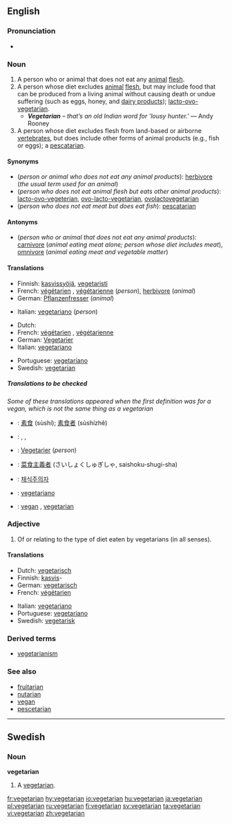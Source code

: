 {{wikipedia|vegetarianism}}
==English==

===Pronunciation===
* {{rhymes|ɛəriən}}

===Noun===
{{en-noun}}

# A person who or animal that does not eat any [[animal]] [[flesh]].<!--Incorrect: the following defines a vegan, which is not the same thing: "one who consumes only [[vegetable]] and [[inorganic]] matter (e.g., water); [[vegan]]; [[herbivore]]."-->
# A person whose diet excludes [[animal]] [[flesh]], but may include food that can be produced from a living animal without causing death or undue suffering (such as eggs, honey, and [[dairy product]]s); [[lacto-ovo-vegetarian]].
#* '''''Vegetarian''' – that’s an old Indian word for 'lousy hunter.' '' &mdash; Andy Rooney
# A person whose diet excludes flesh from land-based or airborne [[vertebrate]]s, but does include other forms of animal products (e.g., fish or eggs); a [[pescatarian]].

====Synonyms====
*(''person or animal who does not eat any animal products''): [[herbivore]] (''the usual term used for an animal'')
*(''person who does not eat animal flesh but eats other animal products''): [[lacto-ovo-vegeterian]], [[ovo-lacto-vegetarian]], [[ovolactovegetarian]]
*(''person who does not eat meat but does eat fish''): [[pescatarian]]

====Antonyms====
*(''person who or animal that does not eat any animal products''): [[carnivore]] (''animal eating meat alone; person whose diet includes meat''), [[omnivore]] (''animal eating meat and vegetable matter'')

====Translations====
{{trans-top|person who or animal that does not eat any animal flesh}}
*Finnish: [[kasvissyöjä]], [[vegetaristi]]
*French: [[végétarien]] {{m}}, [[végétarienne]] {{f}} (''person''), [[herbivore#French|herbivore]] {{mf}} (''animal'')
*German: [[Pflanzenfresser]] {{m}} (''animal'')
{{trans-mid}}
*Italian: [[vegetariano#Italian|vegetariano]] {{m}} (''person'')
{{trans-bottom}}

{{trans-top|person whose diet excludes animal flesh but does include other animal products}}
{{trans-mid}}
{{trans-bottom}}

{{trans-top|person whose diet excludes flesh from land-based or airborne vertebrates}}
*Dutch: {{t|nl|vegetariër}} {{m}}
*French: [[végétarien]] {{m}}, [[végétarienne]] {{f}}
*German: [[Vegetarier]] {{m}}
*Italian: [[vegetariano#Italian|vegetariano]] {{m}}
{{trans-mid}}
*Portuguese: [[vegetariano#Portuguese|vegetariano]]
*Swedish: [[#Swedish|vegetarian]] {{c}}
{{trans-bottom}}

=====Translations to be checked=====
''Some of these translations appeared when the first definition was for a vegan, which is not the same thing as a vegetarian''
*{{ttbc|Chinese}}: [[素食]] (sùshí); [[素食者]] (sùshízhě)
*{{ttbc|Dutch}}: {{t|nl|vegetariër}} {{m}}, {{t|nl|veganist}} {{m}}, {{t|nl|herbivoor}} {{m}}
*{{ttbc|German}}: [[Vegetarier]] {{m}} (''person'')
*{{ttbc|Japanese}}: [[菜食主義者]] (さいしょくしゅぎしゃ, saishoku-shugi-sha)
*{{ttbc|Korean}}: [[채식주의자]]
*{{ttbc|Portuguese}}: [[vegetariano#Portuguese|vegetariano]]
*{{ttbc|Swedish}}: [[vegan#Swedish|vegan]] {{c}}, [[#Swedish|vegetarian]] {{c}}

===Adjective===
{{en-adj|-}}

# Of or relating to the type of diet eaten by vegetarians (in all senses).

====Translations====
{{trans-top|relating to the type of diet eaten by vegetarians}}
*Dutch: [[vegetarisch#Dutch|vegetarisch]]
*Finnish: [[kasvis]]-
*German: [[vegetarisch#German|vegetarisch]]
*French: [[végétarien]]
{{trans-mid}}
*Italian: [[vegetariano#Italian|vegetariano]]
*Portuguese: [[vegetariano#Portuguese|vegetariano]]
*Swedish: [[vegetarisk]]
{{trans-bottom}}

===Derived terms===
*[[vegetarianism]]

===See also===
* [[fruitarian]]
* [[nutarian]]
* [[vegan]]
* [[pescetarian]]

----

==Swedish==
{{sv-noun-reg-r-c|2=vegetariane}}
===Noun===
'''vegetarian''' {{c}}

# A [[#Noun|vegetarian]].

[[fr:vegetarian]]
[[hy:vegetarian]]
[[io:vegetarian]]
[[hu:vegetarian]]
[[ja:vegetarian]]
[[pl:vegetarian]]
[[ru:vegetarian]]
[[fi:vegetarian]]
[[sv:vegetarian]]
[[ta:vegetarian]]
[[vi:vegetarian]]
[[zh:vegetarian]]